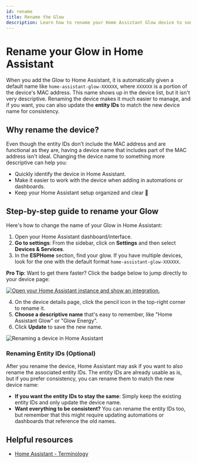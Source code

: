 ```yaml
---
id: rename
title: Rename the Glow
description: Learn how to rename your Home Assistant Glow device to something more descriptive and user-friendly.
---
```


# Rename your Glow in Home Assistant

When you add the Glow to Home Assistant, it is automatically given a default name like `home-assistant-glow-XXXXXX`, where `XXXXXX` is a portion of the device's MAC address. This name shows up in the device list, but it isn't very descriptive. Renaming the device makes it much easier to manage, and if you want, you can also update the **entity IDs** to match the new device name for consistency.

## Why rename the device?

Even though the entity IDs don't include the MAC address and are functional as they are, having a device name that includes part of the MAC address isn't ideal. Changing the device name to something more descriptive can help you:

- Quickly identify the device in Home Assistant.
- Make it easier to work with the device when adding in automations or dashboards.
- Keep your Home Assistant setup organized and clear 🧹

## Step-by-step guide to rename your Glow

Here's how to change the name of your Glow in Home Assistant:

1. Open your Home Assistant dashboard/interface.
2. **Go to settings**: From the sidebar, click on **Settings** and then select **Devices & Services**.
3. In the **ESPHome** section, find your glow. If you have multiple devices, look for the one with the default format `home-assistant-glow-XXXXXX`.

  **Pro Tip**: Want to get there faster? Click the badge below to jump directly to your device page:

[![Open your Home Assistant instance and show an integration.](https://my.home-assistant.io/badges/integration.svg)][esphome-devices]

4. On the device details page, click the pencil icon in the top-right corner to rename it.
5. **Choose a descriptive name** that's easy to remember, like "Home Assistant Glow" or "Glow Energy".
6. Click **Update** to save the new name.

<p align="left">
  <img
    src={require('@site/static/img/configuration/rename-device.png').default}
    alt="Renaming a device in Home Assistant"
  />
</p>

### Renaming Entity IDs (Optional)

After you rename the device, Home Assistant may ask if you want to also rename the associated entity IDs. The entity IDs are already usable as is, but if you prefer consistency, you can rename them to match the new device name:

- **If you want the entity IDs to stay the same**: Simply keep the existing entity IDs and only update the device name.
- **Want everything to be consistent?** You can rename the entity IDs too, but remember that this might require updating automations or dashboards that reference the old names.

## Helpful resources

- [Home Assistant - Terminology](https://home-assistant.io/getting-started/concepts-terminology)

[esphome-devices]: https://my.home-assistant.io/redirect/integration/?domain=esphome